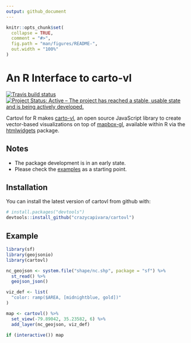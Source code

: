 ```yaml
---
output: github_document
---
```


<!-- README.md is generated from README.Rmd. Please edit that file -->

```r
knitr::opts_chunk$set(
  collapse = TRUE,
  comment = "#>",
  fig.path = "man/figures/README-",
  out.width = "100%"
)
```
# An R Interface to carto-vl

[![Travis build status](https://travis-ci.org/crazycapivara/cartovl.svg?branch=master)](https://travis-ci.org/crazycapivara/cartovl)
[![Project Status: Active – The project has reached a stable, usable state and is being actively developed.](https://www.repostatus.org/badges/latest/active.svg)](https://www.repostatus.org/#active)

Cartovl for R makes [carto-vl](https://carto.com/developers/carto-vl/), an open source JavaScript library to create vector-based visualizations on top of [mapbox-gl](https://docs.mapbox.com/mapbox-gl-js/api/), available within R via the [htmlwidgets](https://www.htmlwidgets.org/) package.

## Notes

* The package development is in an early state.
* Please check the [examples](https://github.com/crazycapivara/cartovl/tree/master/inst/examples) as a starting point.

## Installation

You can install the latest version of cartovl from github with:

```r
# install.packages("devtools")
devtools::install_github("crazycapivara/cartovl")
```

## Example

```r
library(sf)
library(geojsonio)
library(cartovl)

nc_geojson <- system.file("shape/nc.shp", package = "sf") %>%
  st_read() %>%
  geojson_json()

viz_def <- list(
  "color: ramp($AREA, [midnightblue, gold])"
)

map <- cartovl() %>%
  set_view(-79.89042, 35.23582, 6) %>%
  add_layer(nc_geojson, viz_def)

if (interactive()) map
```
